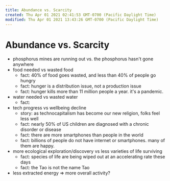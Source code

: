 ```yaml
---
title: Abundance vs. Scarcity
created: Thu Apr 01 2021 02:41:53 GMT-0700 (Pacific Daylight Time)
modified: Thu Apr 01 2021 13:43:26 GMT-0700 (Pacific Daylight Time)
---
```


# Abundance vs. Scarcity

- phosphorus mines are running out vs. the phosphorus hasn't gone anywhere
- food needed vs wasted food
  - fact: 40% of food goes wasted, and less than 40% of people go hungry
  - fact: hunger is a distribution issue, not a production issue
  - fact: hunger kills more than 11 million people a year. it's a pandemic.
- water needed vs wasted water
  - fact:
- tech progress vs wellbeing decline
  - story: as technocapitalism has become our new religion, folks feel less well
  - fact: nearly 50% of US children are diagnosed with a chronic disorder or disease
  - fact: there are more smartphones than people in the world
  - fact: billions of people do not have internet or smartphones. many of them are happy.
- more ecological exploration/discovery vs less varieties of life surviving
  - fact: species of life are being wiped out at an accelerating rate these days
  - fact: the Tao is not the name Tao
- less extracted energy => more overall activity?
